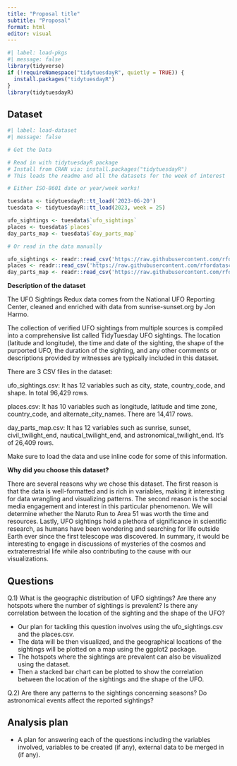```yaml
---
title: "Proposal title"
subtitle: "Proposal"
format: html
editor: visual
---
```


```r
#| label: load-pkgs
#| message: false
library(tidyverse)
if (!requireNamespace("tidytuesdayR", quietly = TRUE)) {
  install.packages("tidytuesdayR")
}
library(tidytuesdayR)
```

## Dataset

```r
#| label: load-dataset
#| message: false

# Get the Data

# Read in with tidytuesdayR package 
# Install from CRAN via: install.packages("tidytuesdayR")
# This loads the readme and all the datasets for the week of interest

# Either ISO-8601 date or year/week works!

tuesdata <- tidytuesdayR::tt_load('2023-06-20')
tuesdata <- tidytuesdayR::tt_load(2023, week = 25)

ufo_sightings <- tuesdata$`ufo_sightings`
places <- tuesdata$`places`
day_parts_map <- tuesdata$`day_parts_map`

# Or read in the data manually

ufo_sightings <- readr::read_csv('https://raw.githubusercontent.com/rfordatascience/tidytuesday/master/data/2023/2023-06-20/ufo_sightings.csv')
places <- readr::read_csv('https://raw.githubusercontent.com/rfordatascience/tidytuesday/master/data/2023/2023-06-20/places.csv')
day_parts_map <- readr::read_csv('https://raw.githubusercontent.com/rfordatascience/tidytuesday/master/data/2023/2023-06-20/day_parts_map.csv')

```

**Description of the dataset**

The UFO Sightings Redux data comes from the National UFO Reporting Center, cleaned and enriched with data from sunrise-sunset.org by Jon Harmo.

The collection of verified UFO sightings from multiple sources is compiled into a comprehensive list called TidyTuesday UFO sightings. The location (latitude and longitude), the time and date of the sighting, the shape of the purported UFO, the duration of the sighting, and any other comments or descriptions provided by witnesses are typically included in this dataset.

There are 3 CSV files in the dataset:

ufo_sightings.csv: It has 12 variables such as city, state, country_code, and shape. In total 96,429 rows.

places.csv: It has 10 variables such as longitude, latitude and time zone, country_code, and alternate_city_names. There are 14,417 rows.

day_parts_map.csv: It has 12 variables such as sunrise, sunset, civil_twilight_end, nautical_twilight_end, and astronomical_twilight_end. It’s of 26,409 rows.

Make sure to load the data and use inline code for some of this information.

**Why did you choose this dataset?**

There are several reasons why we chose this dataset. The first reason is that the data is well-formatted and is rich in variables, making it interesting for data wrangling and visualizing patterns. The second reason is the social media engagement and interest in this particular phenomenon. We will determine whether the Naruto Run to Area 51 was worth the time and resources. Lastly, UFO sightings hold a plethora of significance in scientific research, as humans have been wondering and searching for life outside Earth ever since the first telescope was discovered. In summary, it would be interesting to engage in discussions of mysteries of the cosmos and extraterrestrial life while also contributing to the cause with our visualizations.

## Questions

Q.1) What is the geographic distribution of UFO sightings? Are there any hotspots where the number of sightings is prevalent? Is there any correlation between the location of the sighting and the shape of the UFO?

-   Our plan for tackling this question involves using the ufo_sightings.csv and the places.csv.
-   The data will be then visualized, and the geographical locations of the sightings will be plotted on a map using the ggplot2 package. 
-   The hotspots where the sightings are prevalent can also be visualized using the dataset.
-   Then a stacked bar chart can be plotted to show the correlation between the location of the sightings and the shape of the UFO.

Q.2) Are there any patterns to the sightings concerning seasons? Do astronomical events affect the reported sightings?

## Analysis plan

-   A plan for answering each of the questions including the variables involved, variables to be created (if any), external data to be merged in (if any).

